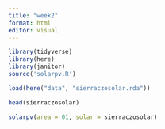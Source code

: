 ```yaml
---
title: "week2"
format: html
editor: visual
---
```


```r
library(tidyverse)
library(here)
library(janitor)
source('solarpv.R')
```


```r
load(here("data", "sierraczosolar.rda"))

head(sierraczosolar)
```

```r
solarpv(area = 01, solar = sierraczosolar)
```

